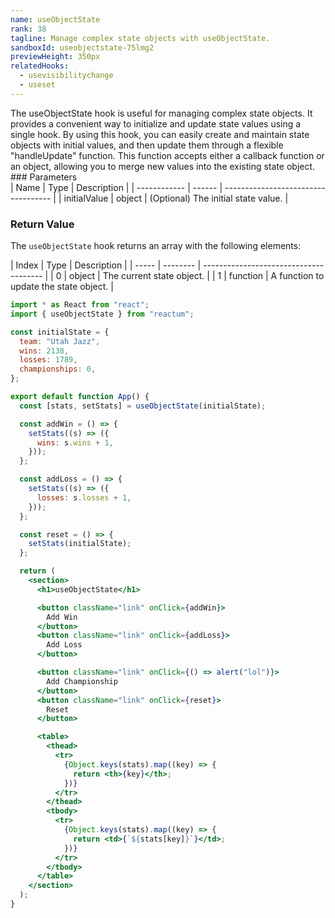 ```yaml
---
name: useObjectState
rank: 38
tagline: Manage complex state objects with useObjectState.
sandboxId: useobjectstate-75lmg2
previewHeight: 350px
relatedHooks:
  - usevisibilitychange
  - useset
---
```



<HookDescription name={frontmatter.name}>
  The useObjectState hook is useful for managing complex state objects. It
  provides a convenient way to initialize and update state values using a single
  hook. By using this hook, you can easily create and maintain state objects
  with initial values, and then update them through a flexible "handleUpdate"
  function. This function accepts either a callback function or an object,
  allowing you to merge new values into the existing state object.
</HookDescription>

<div class="reference">
  ### Parameters

  <div class="table-container">
  | Name         | Type   | Description                         |
  | ------------ | ------ | ----------------------------------- |
  | initialValue | object | (Optional) The initial state value. |
  </div>

  ### Return Value

  The `useObjectState` hook returns an array with the following elements:

  <div class="table-container">
  | Index | Type     | Description                            |
  | ----- | -------- | -------------------------------------- |
  | 0     | object   | The current state object.              |
  | 1     | function | A function to update the state object. |
  </div>
</div>

<CodePreview
  sandboxId={frontmatter.sandboxId}
  previewHeight={frontmatter.previewHeight}
/>

<StaticCodeContainer>

```jsx
import * as React from "react";
import { useObjectState } from "reactum";

const initialState = {
  team: "Utah Jazz",
  wins: 2138,
  losses: 1789,
  championships: 0,
};

export default function App() {
  const [stats, setStats] = useObjectState(initialState);

  const addWin = () => {
    setStats((s) => ({
      wins: s.wins + 1,
    }));
  };

  const addLoss = () => {
    setStats((s) => ({
      losses: s.losses + 1,
    }));
  };

  const reset = () => {
    setStats(initialState);
  };

  return (
    <section>
      <h1>useObjectState</h1>

      <button className="link" onClick={addWin}>
        Add Win
      </button>
      <button className="link" onClick={addLoss}>
        Add Loss
      </button>

      <button className="link" onClick={() => alert("lol")}>
        Add Championship
      </button>
      <button className="link" onClick={reset}>
        Reset
      </button>

      <table>
        <thead>
          <tr>
            {Object.keys(stats).map((key) => {
              return <th>{key}</th>;
            })}
          </tr>
        </thead>
        <tbody>
          <tr>
            {Object.keys(stats).map((key) => {
              return <td>{`${stats[key]}`}</td>;
            })}
          </tr>
        </tbody>
      </table>
    </section>
  );
}
```

</StaticCodeContainer>
